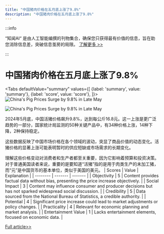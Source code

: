 ```yaml
---
title: "中国猪肉价格在五月底上涨了9.8%"
description: "中国猪肉价格在五月底上涨了9.8%"
---
```



:::info

“知闻AI“ 是由人工智能编撰的刊物集合，确保您只获得最有价值的信息，旨在助您消除信息差，突破信息茧房的局限。  [了解更多 >>](/zh-Hans/docs/guides)

:::

# 中国猪肉价格在五月底上涨了9.8%


<Tabs
	defaultValue="summary"
	values={[
	{label: 'summary', value: 'summary'},
	{label: 'score', value: 'score'},
]}>
<TabItem value="summary">
<img
  src="https://image.informedainews.com/2024/06/Foo-nHS-1717494992-0.jpg"
  alt="China's Pig Prices Surge by 9.8% in Late May"
/>

<img
  src="https://image.informedainews.com/2024/06/Foo-GZf-1717494992-1.jpg"
  alt="China's Pig Prices Surge by 9.8% in Late May"
/>



2024年5月底，中国活猪价格飙升9.8%，达到每公斤16.8元。这一上涨是更广泛趋势的一部分，国家统计局监测的50种关键产品中，有34种价格上涨，14种下降，2种保持稳定。

这些数据反映了中国市场价格在各个领域的波动，突显了商品价值的动态变化。活猪价格的显著上涨可能表明暂时的供应短缺或市场需求的长期变化。

理解这些价格变动对消费者和生产者都至关重要，因为它影响着预算和投资决策。对于普通美国读者来说，重要的是要知道“活猪”指的是用于肉类生产的未加工猪，而“元”是中国货币的基本单位，类似于美国的美元。
</TabItem>
<TabItem value="score">
	| Scores     | Value   | Explanation |
	| -------- | ------- | ------- |
	| Objectivity  | 5    | Content provides factual data without bias, presenting the price increase objectively.    |
	| Social Impact | 3     | Content may influence consumer and producer decisions but has not sparked widespread social discussion.    |
	| Credibility    | 5    | Data sourced from the National Bureau of Statistics, a credible authority.    |
	| Potential    | 4    | Significant price increase could lead to market adjustments or policy changes.    |
	| Practicality    | 4    | Relevant for economic planning and market analysis.    |
	| Entertainment Value    | 1    | Lacks entertainment elements, focused on economic data.    |
</TabItem>
</Tabs>

[Full article>>](https://www.yicai.com/news/102136440.html)
